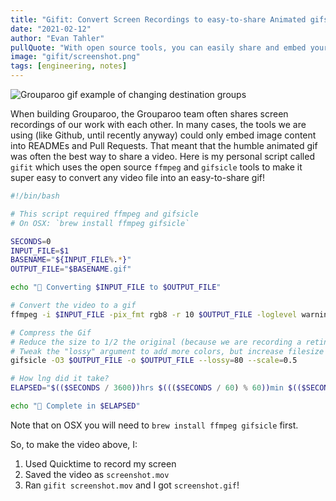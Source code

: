 ```yaml
---
title: "Gifit: Convert Screen Recordings to easy-to-share Animated gifs"
date: "2021-02-12"
author: "Evan Tahler"
pullQuote: "With open source tools, you can easily share and embed your screen recordings"
image: "gifit/screenshot.png"
tags: [engineering, notes]
---
```


<Image
  alt="Grouparoo gif example of changing destination groups"
  src="gifit/screenshot.gif"
  width={729}
  height={550}
/>

When building Grouparoo, the Grouparoo team often shares screen recordings of our work with each other. In many cases, the tools we are using (like Github, until recently anyway) could only embed image content into READMEs and Pull Requests. That meant that the humble animated gif was often the best way to share a video. Here is my personal script called `gifit` which uses the open source `ffmpeg` and `gifsicle` tools to make it super easy to convert any video file into an easy-to-share gif!

```bash
#!/bin/bash

# This script required ffmpeg and gifsicle
# On OSX: `brew install ffmpeg gifsicle`

SECONDS=0
INPUT_FILE=$1
BASENAME="${INPUT_FILE%.*}"
OUTPUT_FILE="$BASENAME.gif"

echo "🎥 Converting $INPUT_FILE to $OUTPUT_FILE"

# Convert the video to a gif
ffmpeg -i $INPUT_FILE -pix_fmt rgb8 -r 10 $OUTPUT_FILE -loglevel warning -stats

# Compress the Gif
# Reduce the size to 1/2 the original (because we are recording a retina screen)
# Tweak the "lossy" argument to add more colors, but increase filesize
gifsicle -O3 $OUTPUT_FILE -o $OUTPUT_FILE --lossy=80 --scale=0.5

# How lng did it take?
ELAPSED="$(($SECONDS / 3600))hrs $((($SECONDS / 60) % 60))min $(($SECONDS % 60))sec"

echo "🎉 Complete in $ELAPSED"
```

Note that on OSX you will need to `brew install ffmpeg gifsicle` first.

So, to make the video above, I:

1. Used Quicktime to record my screen
2. Saved the video as `screenshot.mov`
3. Ran `gifit screenshot.mov` and I got `screenshot.gif`!
